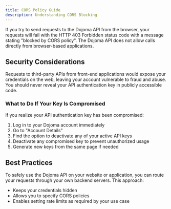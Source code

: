 ```yaml
---
title: CORS Policy Guide
description: Understanding CORS Blocking
---
```


If you try to send requests to the Dojoma API from the browser, your requests will fail with the HTTP 403 Forbidden status code with a message stating "blocked by CORS policy". The Dojoma API does not allow calls directly from browser-based applications.

## Security Considerations

Requests to third-party APIs from front-end applications would expose your credentials on the web, leaving your account vulnerable to fraud and abuse. You should never reveal your API authentication key in publicly accessible code.

### What to Do If Your Key Is Compromised

If you realize your API authentication key has been compromised:

1. Log in to your Dojoma account immediately
2. Go to "Account Details"
3. Find the option to deactivate any of your active API keys
4. Deactivate any compromised key to prevent unauthorized usage
5. Generate new keys from the same page if needed

## Best Practices

To safely use the Dojoma API on your website or application, you can route your requests through your own backend servers. This approach:

- Keeps your credentials hidden
- Allows you to specify CORS policies
- Enables setting rate limits as required by your use case
